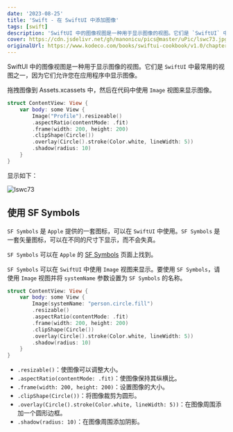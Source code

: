 ```yaml
---
date: '2023-08-25'
title: 'Swift - 在 SwiftUI 中添加图像'
tags: [swift]
description: 'SwiftUI 中的图像视图是一种用于显示图像的视图。它们是 `SwiftUI` 中最常用的视图之一，因为它们允许您在应用程序中显示图像。'
cover: https://cdn.jsdelivr.net/gh/manonicu/pics@master/uPic/lswc73.jpg
originalUrl: https://www.kodeco.com/books/swiftui-cookbook/v1.0/chapters/5-add-an-image-view-in-swiftui
---
```


SwiftUI 中的图像视图是一种用于显示图像的视图。它们是 `SwiftUI` 中最常用的视图之一，因为它们允许您在应用程序中显示图像。

拖拽图像到 Assets.xcassets 中，然后在代码中使用 `Image` 视图来显示图像。

```swift
struct ContentView: View {
    var body: some View {
        Image("Profile").resizeable()
        .aspectRatio(contentMode: .fit)
        .frame(width: 200, height: 200)
        .clipShape(Circle())
        .overlay(Circle().stroke(Color.white, lineWidth: 5))
        .shadow(radius: 10)
    }
}
```

显示如下：

![lswc73](https://cdn.jsdelivr.net/gh/manonicu/pics@master/uPic/lswc73.jpg)

## 使用 SF Symbols

`SF Symbols` 是 `Apple` 提供的一套图标，可以在 `SwiftUI` 中使用。`SF Symbols` 是一套矢量图标，可以在不同的尺寸下显示，而不会失真。

`SF Symbols` 可以在 `Apple` 的 [SF Symbols](https://developer.apple.com/design/human-interface-guidelines/sf-symbols/overview/) 页面上找到。

`SF Symbols` 可以在 `SwiftUI` 中使用 `Image` 视图来显示。要使用 `SF Symbols`，请使用 `Image` 视图并将 `systemName` 参数设置为 `SF Symbols` 的名称。

```swift
struct ContentView: View {
    var body: some View {
        Image(systemName: "person.circle.fill")
        .resizable()
        .aspectRatio(contentMode: .fit)
        .frame(width: 200, height: 200)
        .clipShape(Circle())
        .overlay(Circle().stroke(Color.white, lineWidth: 5))
        .shadow(radius: 10)
    }
}
```

- `.resizable()`：使图像可以调整大小。
- `.aspectRatio(contentMode: .fit)`：使图像保持其纵横比。
- `.frame(width: 200, height: 200)`：设置图像的大小。
- `.clipShape(Circle())`：将图像裁剪为圆形。
- `.overlay(Circle().stroke(Color.white, lineWidth: 5))`：在图像周围添加一个圆形边框。
- `.shadow(radius: 10)`：在图像周围添加阴影。
